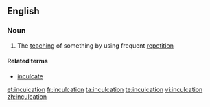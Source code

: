 ==English==

===Noun===
{{en-noun}}

# The [[teaching]] of something by using frequent [[repetition]]

====Related terms====
*[[inculcate]]

[[et:inculcation]]
[[fr:inculcation]]
[[ta:inculcation]]
[[te:inculcation]]
[[vi:inculcation]]
[[zh:inculcation]]